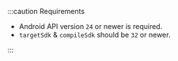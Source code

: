 :::caution Requirements

- Android API version `24` or newer is required.
- `targetSdk` & `compileSdk` should be `32` or newer.

:::

